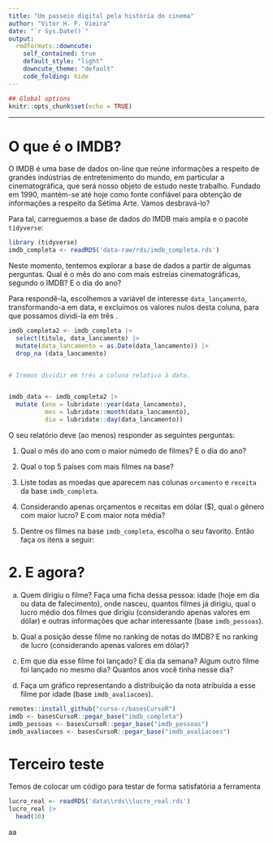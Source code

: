 ```yaml
---
title: "Um passeio digital pela história do cinema"
author: "Vitor H. F. Vieira"
date: "`r Sys.Date()`"
output:
  rmdformats::downcute:
    self_contained: true
    default_style: "light"
    downcute_theme: "default"
    code_folding: hide
---
```


```r
## Global options
knitr::opts_chunk$set(echo = TRUE)
```

------------------------------------------------------------------------

# O que é o IMDB?

O IMDB é uma base de dados on-line que reúne informações a respeito de grandes indústrias de entretenimento do mundo, em particular a cinematográfica, que será nosso objeto de estudo neste trabalho. Fundado em 1990, mantém-se até hoje como fonte confiável para obtenção de informações a respeito da Sétima Arte. Vamos desbravá-lo?

Para tal, carreguemos a base de dados do IMDB mais ampla e o pacote `tidyverse`:

```r
library (tidyverse)
imdb_completa <- readRDS('data-raw/rds/imdb_completa.rds')
```

Neste momento, tentemos explorar a base de dados a partir de algumas perguntas. Qual é o mês do ano com mais estreias cinematográficas, segundo o IMDB? E o dia do ano?

Para respondê-la, escolhemos a variável de interesse `data_lançamento`, transformando-a em data, e excluímos os valores nulos desta coluna, para que possamos dividi-la em três .

```r
imdb_completa2 <- imdb_completa |>
  select(titulo, data_lancamento) |>
  mutate(data_lancamento = as.Date(data_lancamento)) |>
  drop_na (data_lancamento)


# Iremos dividir em três a coluna relativa à data.


imdb_data <- imdb_completa2 |>
  mutate (ano = lubridate::year(data_lancamento),
          mes = lubridate::month(data_lancamento),
          dia = lubridate::day(data_lancamento))
```

O seu relatório deve (ao menos) responder as seguintes perguntas:

1.  Qual o mês do ano com o maior númedo de filmes? E o dia do ano?

2.  Qual o top 5 países com mais filmes na base?

3.  Liste todas as moedas que aparecem nas colunas `orcamento` e `receita` da base `imdb_completa`.

4.  Considerando apenas orçamentos e receitas em dólar (\$), qual o gênero com maior lucro? E com maior nota média?

5.  Dentre os filmes na base `imdb_completa`, escolha o seu favorito. Então faça os itens a seguir:


# 2. E agora?

a)  Quem dirigiu o filme? Faça uma ficha dessa pessoa: idade (hoje em dia ou data de falecimento), onde nasceu, quantos filmes já dirigiu, qual o lucro médio dos filmes que dirigiu (considerando apenas valores em dólar) e outras informações que achar interessante (base `imdb_pessoas`).

b)  Qual a posição desse filme no ranking de notas do IMDB? E no ranking de lucro (considerando apenas valores em dólar)?

c)  Em que dia esse filme foi lançado? E dia da semana? Algum outro filme foi lançado no mesmo dia? Quantos anos você tinha nesse dia?

d)  Faça um gráfico representando a distribuição da nota atribuída a esse filme por idade (base `imdb_avaliacoes`).

```r
remotes::install_github("curso-r/basesCursoR")
imdb <- basesCursoR::pegar_base("imdb_completa")
imdb_pessoas <- basesCursoR::pegar_base("imdb_pessoas")
imdb_avaliacoes <- basesCursoR::pegar_base("imdb_avaliacoes")
```

# Terceiro teste

Temos de colocar um código para testar de forma satisfatória a ferramenta

```r
lucro_real <- readRDS('data\\rds\\lucro_real.rds')
lucro_real |>
  head(10)
```

aa
